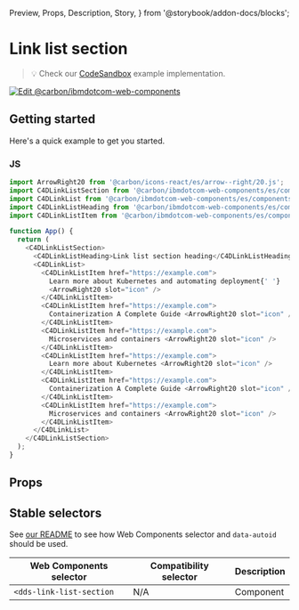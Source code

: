   Preview,
  Props,
  Description,
  Story,
} from '@storybook/addon-docs/blocks';

# Link list section

> 💡 Check our
> [CodeSandbox](https://githubbox.com/carbon-design-system/carbon-for-ibm-dotcom/tree/main/packages/web-components/examples/codesandbox/components-react/link-list-section)
> example implementation.

[![Edit @carbon/ibmdotcom-web-components](https://codesandbox.io/static/img/play-codesandbox.svg)](https://githubbox.com/carbon-design-system/carbon-for-ibm-dotcom/tree/main/packages/web-components/examples/codesandbox/components-react/link-list-section)

## Getting started

Here's a quick example to get you started.

### JS

```javascript
import ArrowRight20 from '@carbon/icons-react/es/arrow--right/20.js';
import C4DLinkListSection from '@carbon/ibmdotcom-web-components/es/components-react/link-list-section/link-list-section';
import C4DLinkList from '@carbon/ibmdotcom-web-components/es/components-react/link-list/link-list';
import C4DLinkListHeading from '@carbon/ibmdotcom-web-components/es/components-react/link-list/link-list-heading';
import C4DLinkListItem from '@carbon/ibmdotcom-web-components/es/components-react/link-list/link-list-item';

function App() {
  return (
    <C4DLinkListSection>
      <C4DLinkListHeading>Link list section heading</C4DLinkListHeading>
      <C4DLinkList>
        <C4DLinkListItem href="https://example.com">
          Learn more about Kubernetes and automating deployment{' '}
          <ArrowRight20 slot="icon" />
        </C4DLinkListItem>
        <C4DLinkListItem href="https://example.com">
          Containerization A Complete Guide <ArrowRight20 slot="icon" />
        </C4DLinkListItem>
        <C4DLinkListItem href="https://example.com">
          Microservices and containers <ArrowRight20 slot="icon" />
        </C4DLinkListItem>
        <C4DLinkListItem href="https://example.com">
          Learn more about Kubernetes <ArrowRight20 slot="icon" />
        </C4DLinkListItem>
        <C4DLinkListItem href="https://example.com">
          Containerization A Complete Guide <ArrowRight20 slot="icon" />
        </C4DLinkListItem>
        <C4DLinkListItem href="https://example.com">
          Microservices and containers <ArrowRight20 slot="icon" />
        </C4DLinkListItem>
      </C4DLinkList>
    </C4DLinkListSection>
  );
}
```

## Props

<Props of={PropTypesRef} />

## Stable selectors

See
[our README](https://github.com/carbon-design-system/carbon-for-ibm-dotcom/tree/main/packages/web-components#stable-selectors-for-analytics-and-integratione2e-testing-in-web-components)
to see how Web Components selector and `data-autoid` should be used.

| Web Components selector  | Compatibility selector | Description |
| ------------------------ | ---------------------- | ----------- |
| `<dds-link-list-section` | N/A                    | Component   |

<Description markdown={contributing} />
